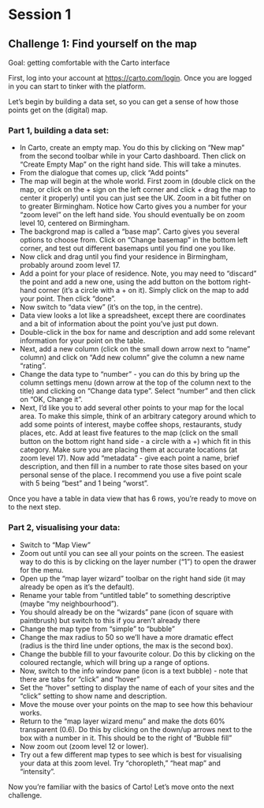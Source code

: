 # Session 1

## Challenge 1: Find yourself on the map

Goal: getting comfortable with the Carto interface

First, log into your account at [https://carto.com/login](https://carto.com/login). Once you are logged in you can start to tinker with the platform.

Let's begin by building a data set, so you can get a sense of how those points get on the (digital) map.

### Part 1, building a data set:
- In Carto, create an empty map. You do this by clicking on "New map" from the second toolbar while in your Carto dashboard. Then click on "Create Empty Map" on the right hand side. This will take a minutes.
- From the dialogue that comes up, click "Add points"
- The map will begin at the whole world. First zoom in (double click on the map, or click on the + sign on the left corner and click + drag the map to center it properly) until you can just see the UK. Zoom in a bit futher on to greater Birmingham. Notice how Carto gives you a number for your "zoom level" on the left hand side. You should eventually be on zoom level 10, centered on Birmingham.
- The backgrond map is called a "base map". Carto gives you several options to choose from. Click on "Change basemap" in the bottom left corner, and test out different basemaps until you find one you like.
- Now click and drag until you find your residence in Birmingham, probably around zoom level 17.
- Add a point for your place of residence. Note, you may need to "discard" the point and add a new one, using the add button on the bottom right-hand corner (it's a circle with a + on it). Simply click on the map to add your point. Then click "done".
- Now switch to "data view" (it's on the top, in the centre).
- Data view looks a lot like a spreadsheet, except there are coordinates and a bit of information about the point you've just put down.
- Double-click in the box for name and description and add some relevant information for your point on the table.
- Next, add a new column (click on the small down arrow next to "name" column) and click on "Add new column" give the column a new name "rating". 
- Change the data type to "number" - you can do this by bring up the column settings menu (down arrow at the top of the column next to the title) and clicking on "Change data type". Select "number" and then click on "OK, Change it".
- Next, I'd like you to add several other points to your map for the local area. To make this simple, think of an arbitrary category around which to add some points of interest, maybe coffee shops, restaurants, study places, etc. Add at least five features to the map (click on the small button on the bottom right hand side - a circle with a +) which fit in this category. Make sure you are placing them at accurate locations (at zoom level 17). Now add "metadata" - give each point a name, brief description, and then fill in a number to rate those sites based on your personal sense of the place. I recommend you use a five point scale with 5 being "best" and 1 being "worst". 

Once you have a table in data view that has 6 rows, you're ready to move on to the next step.

### Part 2, visualising your data:
- Switch to "Map View"
- Zoom out until you can see all your points on the screen. The easiest way to do this is by clicking on the layer number ("1") to open the drawer for the menu.
- Open up the "map layer wizard" toolbar on the right hand side (it may already be open as it's the default).
- Rename your table from "untitled table" to something descriptive (maybe "my neighbourhood").
- You should already be on the "wizards" pane (icon of square with paintbrush) but switch to this if you aren't already there
- Change the map type from "simple" to "bubble"
- Change the max radius to 50 so we'll have a more dramatic effect (radius is the third line under options, the max is the second box).
- Change the bubble fill to your favourite colour. Do this by clicking on the coloured rectangle, which will bring up a range of options.
- Now, switch to the info window pane (icon is a text bubble) - note that there are tabs for "click" and "hover"
- Set the "hover" setting to display the name of each of your sites and the "click" setting to show name and description.
- Move the mouse over your points on the map to see how this behaviour works.
- Return to the "map layer wizard menu" and make the dots 60% transparent (0.6). Do this by clicking on the down/up arrows next to the box with a number in it. This should be to the right of "Bubble fill"
- Now zoom out (zoom level 12 or lower).
- Try out a few different map types to see which is best for visualising your data at this zoom level. Try "choropleth," "heat map" and "intensity".

Now you're familiar with the basics of Carto! Let's move onto the next challenge.